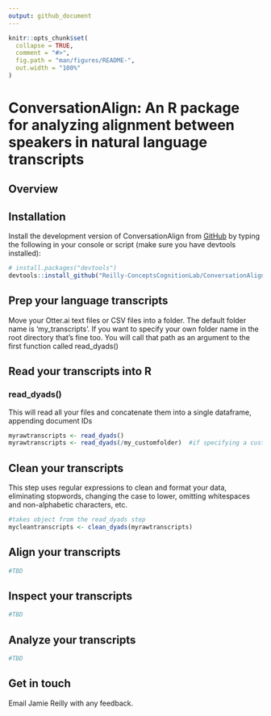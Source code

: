 ```yaml
---
output: github_document
---
```


<!-- README.md is generated from README.Rmd. Please edit that file -->

```r
knitr::opts_chunk$set(
  collapse = TRUE,
  comment = "#>",
  fig.path = "man/figures/README-",
  out.width = "100%"
)
```

# ConversationAlign: An R package for analyzing alignment between speakers in natural language transcripts

<!-- badges: start -->
<!-- badges: end -->

## Overview




## Installation
Install the development version of ConversationAlign from [GitHub](https://github.com/) by typing the following in your console or script (make sure you have devtools installed):

``` r
# install.packages("devtools")
devtools::install_github("Reilly-ConceptsCognitionLab/ConversationAlign")
```

## Prep your language transcripts
Move your Otter.ai text files or CSV files into a folder.  The default folder name is 'my_transcripts'. If you want to specify your own folder name in the root directory that's fine too. You will call that path as an argument to the first function called read_dyads()

## Read your transcripts into R
### read_dyads()
This will read all your files and concatenate them into a single dataframe, appending document IDs
```r
myrawtranscripts <- read_dyads()
myrawtranscripts <- read_dyads(/my_customfolder)  #if specifying a custom folder path
```

## Clean your transcripts
This step uses regular expressions to clean and format your data, eliminating stopwords, changing the case to lower, omitting whitespaces and non-alphabetic characters, etc.
```r
#takes object from the read_dyads step
mycleantranscripts <- clean_dyads(myrawtranscripts)
```

## Align your transcripts
```r
#TBD
```

## Inspect your transcripts
```r
#TBD
```

## Analyze your transcripts
```r
#TBD
```

## Get in touch
Email Jamie Reilly with any feedback.

